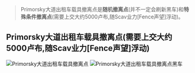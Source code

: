> Primorsky大道出租车载具撤离点是**随机撤离点**(并不一定会刷新黑车)和**特殊条件撤离点**(需要上交大约5000卢布,随Scav业力[Fence声望]浮动)。

## Primorsky大道出租车载具撤离点(需要上交大约5000卢布,随Scav业力[Fence声望]浮动)

![Primorsky大道出租车载具撤离点](/tarkov/images/guides/dangerous-road/0529bef9-db69-4b98-b6a8-d98386b5ce64.webp "Primorsky大道出租车载具撤离点")
![Primorsky大道出租车载具撤离点黑车](/tarkov/images/guides/dangerous-road/f55c0577-69f0-44e0-90bb-f0a720e964eb.webp "Primorsky大道出租车载具撤离点黑车")
